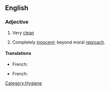 ==English==

===Adjective===
{{infl|en|adjective|head=(as) [[clean]] as a [[whistle]]}}

# {{simile}} Very [[clean]]
# {{simile}} Completely [[innocent]]; beyond moral [[reproach]].

====Translations====
{{trans-top|Very clean}}
* French: {{t-|fr|propre comme un sou neuf}}
{{trans-mid}}
{{trans-bottom}}
{{trans-top|Completely innocent}}
* French: {{t+|fr|blanc comme neige}}
{{trans-mid}}
{{trans-bottom}}
[[Category:Hygiene]]